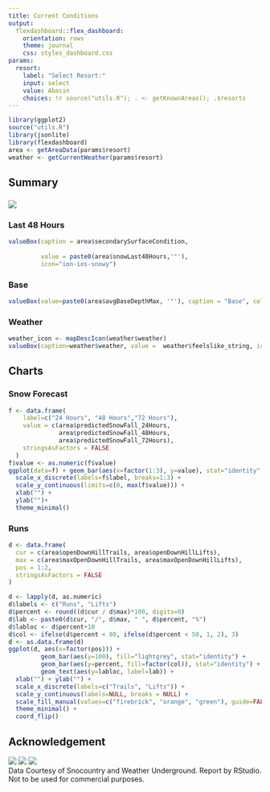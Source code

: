 ```yaml
---
title: Current Conditions
output: 
  flexdashboard::flex_dashboard:
    orientation: rows
    theme: journal
    css: styles_dashboard.css
params:
  resort:
    label: "Select Resort:"
    input: select
    value: Abasin
    choices: !r source("utils.R"); . <- getKnownAreas(); .$resorts
---
```


```r
library(ggplot2)
source("utils.R")
library(jsonlite)
library(flexdashboard)
area <- getAreaData(params$resort)
weather <- getCurrentWeather(params$resort)
```


Summary {data-height=15}
----------

### {data-width=10} 
![](`r area$logo`)

### Last 48 Hours {data-width=30}
```r

valueBox(caption = area$secondarySurfaceCondition,
                 
         value = paste0(area$snowLast48Hours,'"'),
         icon="ion-ios-snowy")
```

### Base {data-width=20}

```r

valueBox(value=paste0(area$avgBaseDepthMax, '"'), caption = "Base", color="warning", icon="fa-map-signs")
```

### Weather {data-width=30}

```r
weather_icon <- mapDescIcon(weather$weather)
valueBox(caption=weather$weather, value =  weather$feelslike_string, icon=weather_icon, color="primary")
```


Charts {data-height=70}
------------

### Snow Forecast
```r
f <- data.frame(
    label=c("24 Hours", "48 Hours","72 Hours"),
    value = c(area$predictedSnowFall_24Hours,
              area$predictedSnowFall_48Hours,
              area$predictedSnowFall_72Hours),
    stringsAsFactors = FALSE
  )
f$value <- as.numeric(f$value)
ggplot(data=f) + geom_bar(aes(x=factor(1:3), y=value), stat="identity", fill = "#9db0ea") +
  scale_x_discrete(labels=f$label, breaks=1:3) +
  scale_y_continuous(limits=c(0, max(f$value))) + 
  xlab("") +
  ylab("")+
  theme_minimal() 
```

### Runs

```r
d <- data.frame(
  cur = c(area$openDownHillTrails, area$openDownHillLifts),
  max = c(area$maxOpenDownHillTrails, area$maxOpenDownHillLifts),
  pos = 1:2,
  stringsAsFactors = FALSE
)

d <- lapply(d, as.numeric)
d$labels <- c("Runs", "Lifts")
d$percent <- round((d$cur / d$max)*100, digits=0)
d$lab <- paste0(d$cur, "/", d$max, " ", d$percent, "%")
d$labloc <- d$percent+10
d$col <- ifelse(d$percent < 80, ifelse(d$percent < 50, 1, 2), 3)
d <- as.data.frame(d)
ggplot(d, aes(x=factor(pos))) + 
         geom_bar(aes(y=100), fill="lightgrey", stat="identity") +
         geom_bar(aes(y=percent, fill=factor(col)), stat="identity") + 
         geom_text(aes(y=labloc, label=lab)) +
  xlab("") + ylab("") +
  scale_x_discrete(labels=c("Trails", "Lifts")) +
  scale_y_continuous(labels=NULL, breaks = NULL) +
  scale_fill_manual(values=c("firebrick", "orange", "green"), guide=FALSE) +
  theme_minimal() +
  coord_flip()
```


Acknowledgement {data-height=2}
------------
![](sclogo.png) ![](wulogo.jpg) ![](rslogo.png) <br>
Data Courtesy of Snocountry and Weather Underground. Report by RStudio. <br>
Not to be used for commercial purposes.



